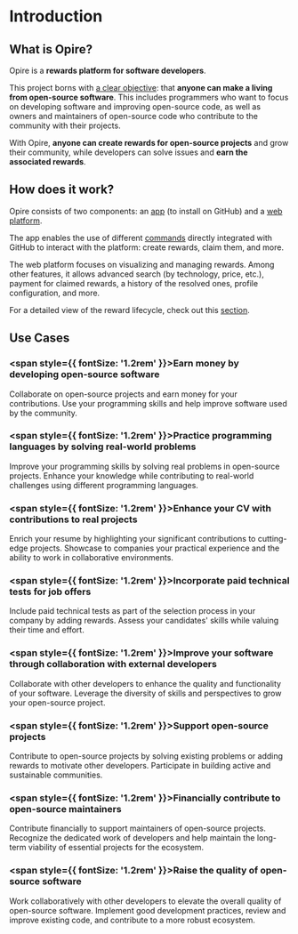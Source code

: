 
# Introduction

## What is Opire?

Opire is a **rewards platform for software developers**.

This project borns with <u>a clear objective</u>: that **anyone can make a living from open-source software**. This includes programmers who want to focus on developing software and improving open-source code, as well as owners and maintainers of open-source code who contribute to the community with their projects.

With Opire, **anyone can create rewards for open-source projects** and grow their community, while developers can solve issues and **earn the associated rewards**.

## How does it work?

Opire consists of two components: an [app](/overview/install-app) (to install on GitHub) and a [web platform](https://app.opire.dev).

The app enables the use of different [commands](/overview/commands) directly integrated with GitHub to interact with the platform: create rewards, claim them, and more.

The web platform focuses on visualizing and managing rewards. Among other features, it allows advanced search (by technology, price, etc.), payment for claimed rewards, a history of the resolved ones, profile configuration, and more.

For a detailed view of the reward lifecycle, check out this [section](/rewards/workflow).

## Use Cases

### <span style={{ fontSize: '1.2rem' }}>Earn money by developing open-source software</span>
<DimmedText>Collaborate on open-source projects and earn money for your contributions. Use your programming skills and help improve software used by the community.</DimmedText>

### <span style={{ fontSize: '1.2rem' }}>Practice programming languages by solving real-world problems</span>
<DimmedText>Improve your programming skills by solving real problems in open-source projects. Enhance your knowledge while contributing to real-world challenges using different programming languages.</DimmedText>

### <span style={{ fontSize: '1.2rem' }}>Enhance your CV with contributions to real projects</span>
<DimmedText>Enrich your resume by highlighting your significant contributions to cutting-edge projects. Showcase to companies your practical experience and the ability to work in collaborative environments.</DimmedText>

### <span style={{ fontSize: '1.2rem' }}>Incorporate paid technical tests for job offers</span>
<DimmedText>Include paid technical tests as part of the selection process in your company by adding rewards. Assess your candidates' skills while valuing their time and effort.</DimmedText>

### <span style={{ fontSize: '1.2rem' }}>Improve your software through collaboration with external developers</span>
<DimmedText>Collaborate with other developers to enhance the quality and functionality of your software. Leverage the diversity of skills and perspectives to grow your open-source project.</DimmedText>

### <span style={{ fontSize: '1.2rem' }}>Support open-source projects</span>
<DimmedText>Contribute to open-source projects by solving existing problems or adding rewards to motivate other developers. Participate in building active and sustainable communities.</DimmedText>

### <span style={{ fontSize: '1.2rem' }}>Financially contribute to open-source maintainers</span>
<DimmedText>Contribute financially to support maintainers of open-source projects. Recognize the dedicated work of developers and help maintain the long-term viability of essential projects for the ecosystem.</DimmedText>

### <span style={{ fontSize: '1.2rem' }}>Raise the quality of open-source software</span>
<DimmedText>Work collaboratively with other developers to elevate the overall quality of open-source software. Implement good development practices, review and improve existing code, and contribute to a more robust ecosystem.</DimmedText>